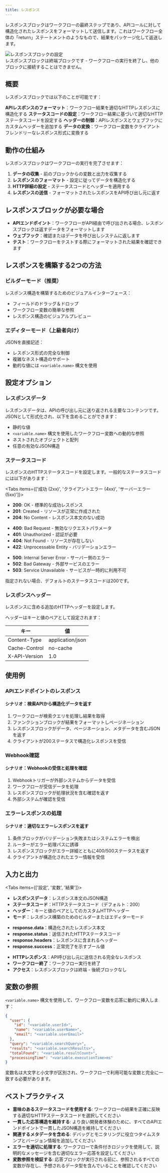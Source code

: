 ```yaml
---
title: レスポンス
---
```



レスポンスブロックはワークフローの最終ステップであり、APIコールに対して構造化されたレスポンスをフォーマットして送信します。これはワークフロー全体の「return」ステートメントのようなもので、結果をパッケージ化して返送します。

<div className="flex justify-center">
  <Image
    src="/static/blocks/response.png"
    alt="レスポンスブロックの設定"
    width={500}
    height={400}
    className="my-6"
  />
</div>

<Callout type="info">
  レスポンスブロックは終端ブロックです - ワークフローの実行を終了し、他のブロックに接続することはできません。
</Callout>

## 概要

レスポンスブロックでは以下のことが可能です：

<Steps>
  <Step>
    <strong>APIレスポンスのフォーマット</strong>：ワークフロー結果を適切なHTTPレスポンスに構造化する
  </Step>
  <Step>
    <strong>ステータスコードの設定</strong>：ワークフロー結果に基づいて適切なHTTPステータスコードを設定する
  </Step>
  <Step>
    <strong>ヘッダーの制御</strong>：APIレスポンスとウェブフックにカスタムヘッダーを追加する
  </Step>
  <Step>
    <strong>データの変換</strong>：ワークフロー変数をクライアントフレンドリーなレスポンス形式に変換する
  </Step>
</Steps>

## 動作の仕組み

レスポンスブロックはワークフローの実行を完了させます：

1. **データの収集** - 前のブロックからの変数と出力を収集する
2. **レスポンスのフォーマット** - 設定に従ってデータを構造化する
3. **HTTP詳細の設定** - ステータスコードとヘッダーを適用する
4. **レスポンスの送信** - フォーマットされたレスポンスをAPI呼び出し元に返す

## レスポンスブロックが必要な場合

- **APIエンドポイント**：ワークフローがAPI経由で呼び出される場合、レスポンスブロックは返すデータをフォーマットします
- **ウェブフック**：確認またはデータを呼び出しシステムに返します
- **テスト**：ワークフローをテストする際にフォーマットされた結果を確認できます

## レスポンスを構築する2つの方法

### ビルダーモード（推奨）
レスポンス構造を構築するためのビジュアルインターフェース：
- フィールドのドラッグ＆ドロップ
- ワークフロー変数の簡単な参照
- レスポンス構造のビジュアルプレビュー

### エディターモード（上級者向け）
JSONを直接記述：
- レスポンス形式の完全な制御
- 複雑なネスト構造のサポート
- 動的な値には `<variable.name>` 構文を使用

## 設定オプション

### レスポンスデータ

レスポンスデータは、APIの呼び出し元に送り返される主要なコンテンツです。JSONとして形式化され、以下を含めることができます：

- 静的な値
- `<variable.name>` 構文を使用したワークフロー変数への動的な参照
- ネストされたオブジェクトと配列
- 任意の有効なJSON構造

### ステータスコード

レスポンスのHTTPステータスコードを設定します。一般的なステータスコードには以下があります：

<Tabs items={['成功 (2xx)', 'クライアントエラー (4xx)', 'サーバーエラー (5xx)']}>
  <Tab>
    <ul className="list-disc space-y-2 pl-6">
      <li><strong>200</strong>: OK - 標準的な成功レスポンス</li>
      <li><strong>201</strong>: Created - リソースが正常に作成された</li>
      <li><strong>204</strong>: No Content - レスポンス本文のない成功</li>
    </ul>
  </Tab>
  <Tab>
    <ul className="list-disc space-y-2 pl-6">
      <li><strong>400</strong>: Bad Request - 無効なリクエストパラメータ</li>
      <li><strong>401</strong>: Unauthorized - 認証が必要</li>
      <li><strong>404</strong>: Not Found - リソースが存在しない</li>
      <li><strong>422</strong>: Unprocessable Entity - バリデーションエラー</li>
    </ul>
  </Tab>
  <Tab>
    <ul className="list-disc space-y-2 pl-6">
      <li><strong>500</strong>: Internal Server Error - サーバー側のエラー</li>
      <li><strong>502</strong>: Bad Gateway - 外部サービスのエラー</li>
      <li><strong>503</strong>: Service Unavailable - サービスが一時的に利用不可</li>
    </ul>
  </Tab>
</Tabs>

<div className="mt-4 text-sm text-gray-600 dark:text-gray-400">
  指定されない場合、デフォルトのステータスコードは200です。
</div>

### レスポンスヘッダー

レスポンスに含める追加のHTTPヘッダーを設定します。

ヘッダーはキーと値のペアとして設定されます：

| キー | 値 |
|-----|-------|
| Content-Type | application/json |
| Cache-Control | no-cache |
| X-API-Version | 1.0 |

## 使用例

### APIエンドポイントのレスポンス

<div className="mb-4 rounded-md border p-4">
  <h4 className="font-medium">シナリオ：検索APIから構造化データを返す</h4>
  <ol className="list-decimal pl-5 text-sm">
    <li>ワークフローが検索クエリを処理し結果を取得</li>
    <li>ファンクションブロックが結果をフォーマットしページネーション</li>
    <li>レスポンスブロックがデータ、ページネーション、メタデータを含むJSONを返す</li>
    <li>クライアントが200ステータスで構造化レスポンスを受信</li>
  </ol>
</div>

### Webhook確認

<div className="mb-4 rounded-md border p-4">
  <h4 className="font-medium">シナリオ：Webhookの受信と処理を確認</h4>
  <ol className="list-decimal pl-5 text-sm">
    <li>Webhookトリガーが外部システムからデータを受信</li>
    <li>ワークフローが受信データを処理</li>
    <li>レスポンスブロックが処理状況を含む確認を返す</li>
    <li>外部システムが確認を受信</li>
  </ol>
</div>

### エラーレスポンスの処理

<div className="mb-4 rounded-md border p-4">
  <h4 className="font-medium">シナリオ：適切なエラーレスポンスを返す</h4>
  <ol className="list-decimal pl-5 text-sm">
    <li>条件ブロックがバリデーション失敗またはシステムエラーを検出</li>
    <li>ルーターがエラー処理パスに誘導</li>
    <li>レスポンスブロックがエラー詳細とともに400/500ステータスを返す</li>
    <li>クライアントが構造化されたエラー情報を受信</li>
  </ol>
</div>

## 入力と出力

<Tabs items={['設定', '変数', '結果']}>
  <Tab>
    <ul className="list-disc space-y-2 pl-6">
      <li>
        <strong>レスポンスデータ</strong>：レスポンス本文のJSON構造
      </li>
      <li>
        <strong>ステータスコード</strong>：HTTPステータスコード（デフォルト：200）
      </li>
      <li>
        <strong>ヘッダー</strong>：キーと値のペアとしてのカスタムHTTPヘッダー
      </li>
      <li>
        <strong>モード</strong>：レスポンス構築のためのビルダーまたはエディターモード
      </li>
    </ul>
  </Tab>
  <Tab>
    <ul className="list-disc space-y-2 pl-6">
      <li>
        <strong>response.data</strong>：構造化されたレスポンス本文
      </li>
      <li>
        <strong>response.status</strong>：送信されたHTTPステータスコード
      </li>
      <li>
        <strong>response.headers</strong>：レスポンスに含まれるヘッダー
      </li>
      <li>
        <strong>response.success</strong>：正常完了を示すブール値
      </li>
    </ul>
  </Tab>
  <Tab>
    <ul className="list-disc space-y-2 pl-6">
      <li>
        <strong>HTTPレスポンス</strong>：API呼び出し元に送信される完全なレスポンス
      </li>
      <li>
        <strong>ワークフロー終了</strong>：ワークフロー実行を終了
      </li>
      <li>
        <strong>アクセス</strong>：レスポンスブロックは終端 - 後続ブロックなし
      </li>
    </ul>
  </Tab>
</Tabs>

## 変数の参照

`<variable.name>` 構文を使用して、ワークフロー変数を応答に動的に挿入します：

```json
{
  "user": {
    "id": "<variable.userId>",
    "name": "<variable.userName>",
    "email": "<variable.userEmail>"
  },
  "query": "<variable.searchQuery>",
  "results": "<variable.searchResults>",
  "totalFound": "<variable.resultCount>",
  "processingTime": "<variable.executionTime>ms"
}
```

<Callout type="warning">
  変数名は大文字と小文字が区別され、ワークフローで利用可能な変数と完全に一致する必要があります。
</Callout>

## ベストプラクティス

- **意味のあるステータスコードを使用する**: ワークフローの結果を正確に反映する適切なHTTPステータスコードを選択してください
- **一貫した応答構造を維持する**: より良い開発者体験のために、すべてのAPIエンドポイントで一貫したJSON構造を維持してください
- **関連するメタデータを含める**: デバッグとモニタリングに役立つタイムスタンプとバージョン情報を追加してください
- **エラーを適切に処理する**: ワークフローで条件付きロジックを使用して、説明的なメッセージを含む適切なエラー応答を設定してください
- **変数参照を検証する**: 応答ブロックが実行される前に、参照されるすべての変数が存在し、予想されるデータ型を含んでいることを確認してください
